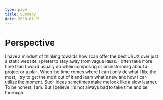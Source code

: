 ```yaml
---
type: page
title: Summary
date: 2020-01-01
---
```


# Perspective

I have a mindset of thinking towards how I can offer the
best UI/UX over just a static website. I prefer to stay
away from vague ideas. I often take more time than I would
usually do when composing or brainstorming about a project
or a plan. When the time comes where I can't only do what
I like the most, I try to get the most out of it and learn
what's new and how I can utilize the moment. Such ideas
sometimes make me look like a slow learner. To be honest,
I am. But I believe it's not always bad to take time and be thorough.
